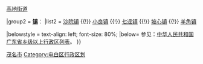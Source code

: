 {{Navbox
|name = 茂名市茂港区行政区划
|title = '''[[茂港区]]行政区划'''
|above = 行政隶属：[[中华人民共和国]][[广东省]][[茂名市]]　　区政府驻地：[[南海街道 (茂名市)|南海街道]]
|state = {{{state<includeonly>|collapsed</includeonly>}}}

|group1 = '''[[街道 (行政区划)|街道]]'''：
|list1 = [[南海街道 (茂名市)|南海街道]] {{!}} [[高地街道]]

|group2 = '''[[镇]]'''：
|list2 = [[沙院镇]] {{!}} [[小良镇]] {{!}} [[七迳镇]] {{!}} [[坡心镇 (茂名市)|坡心镇]] {{!}} [[羊角镇]]

|belowstyle = text-align: left; font-size: 80%;
|below= 参见：[[中华人民共和国广东省乡级以上行政区列表]]。
}}<noinclude>
[[Category:广东市辖区模板|茂名市]]
[[Category:电白区行政区划]]
</noinclude>